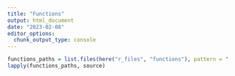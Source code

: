 ```yaml
---
title: "Functions"
output: html_document
date: "2023-02-08"
editor_options: 
  chunk_output_type: console
---
```


```r
functions_paths = list.files(here("r_files", "functions"), pattern = ".R$", full.names = TRUE)
lapply(functions_paths, source)
```
